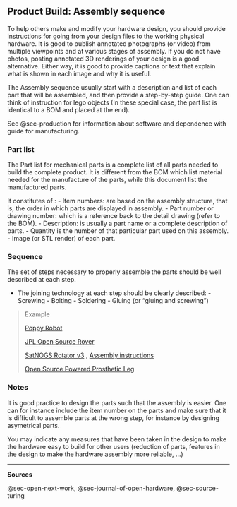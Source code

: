 ## Product Build: Assembly sequence {#sec-product-build-assembly-instructions}

To help others make and modify your hardware design, you should provide instructions for going from your design files to the working physical hardware. It is good to publish annotated photographs (or video) from multiple viewpoints and at various stages of assembly. If you do not have photos, posting annotated 3D renderings of your design is a good alternative. Either way, it is good to provide captions or text that explain what is shown in each image and why it is useful.

The Assembly sequence usually start with a description and list of each part that will be assembled, and then provide a step-by-step guide.
One can think of instruction for lego objects (In these special case, the part list is identical to a BOM and placed at the end).

See @sec-production for information about software and dependence with guide for manufacturing.

### Part list

The Part list for mechanical parts is a complete list of all parts needed to build the complete product.
It is different from the BOM which list material needed for the manufacture of the parts, while this document list the manufactured parts.

It constitutes of : - Item numbers: are based on the assembly structure, that is, the order in which parts are displayed in assembly.
- Part number or drawing number: which is a reference back to the detail drawing (refer to the BOM).
- Description: is usually a part name or a complete description of parts.
- Quantity is the number of that particular part used on this assembly.
- Image (or STL render) of each part.

### Sequence

The set of steps necessary to properly assemble the parts should be well described at each step.

-   The joining technology at each step should be clearly described: - Screwing - Bolting - Soldering - Gluing (or "gluing and screwing")

> Example
>
> [Poppy Robot](https://docs.poppy-project.org/en/assembly-guides/ergo-jr/mechanical-construction.html)
>
> [JPL Open Source Rover](https://github.com/nasa-jpl/open-source-rover/tree/master/mechanical/body_assembly)
>
> [SatNOGS Rotator v3](https://wiki.satnogs.org/SatNOGS_Rotator_v3#Assembly) , [Assembly instructions](https://ohai.satnogs.org/project/satnogs-rotator-v3-mechanical-assembly/hardware/)
>
> [Open Source Powered Prosthetic Leg](https://www.hackster.io/open-source-bionics/open-source-powered-prosthetic-leg-56be8e#toc-electronics-assembly-4)

### Notes

It is good practice to design the parts such that the assembly is easier.
One can for instance include the item number on the parts and make sure that it is difficult to assemble parts at the wrong step, for instance by designing asymetrical parts.

You may indicate any measures that have been taken in the design to make the hardware easy to build for other users (reduction of parts, features in the design to make the hardware assembly more reliable, ...)

------------------------------------------------------------------------

**Sources**

@sec-open-next-work, @sec-journal-of-open-hardware,  @sec-source-turing

